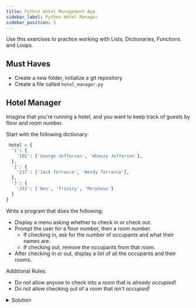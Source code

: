 ```yaml
---
title: Python Hotel Management App
sidebar_label: Python Hotel Manager
sidebar_position: 5
---
```


Use this exercises to practice working with Lists, Dictionaries, Functions and Loops.

## Must Haves

- Create a new folder, initialize a git repository
- Create a file called `hotel_manager.py`

## Hotel Manager

Imagine that you're running a hotel, and you want to keep track of guests by floor and room number.

Start with the following dictionary:

```python
 hotel = {
  '1': {
    '101': ['George Jefferson', 'Wheezy Jefferson'],
  },
  '2': {
    '237': ['Jack Torrance', 'Wendy Torrance'],
  },
  '3': {
    '333': ['Neo', 'Trinity', 'Morpheus']
  }
}
```

Write a program that does the following:

- Display a menu asking whether to check in or check out.
- Prompt the user for a floor number, then a room number.
  - If checking in, ask for the number of occupants and what their names are.
  - If checking out, remove the occupants from that room.
- After checking in or out, display a list of all the occupants and their rooms.

Additional Rules:

- Do not allow anyone to check into a room that is _already occupied_!
- Do not allow checking out of a room that _isn't occupied_!

<details>
<summary>Solution</summary>
```python
hotel = {
  1: {
    101: ['George Jefferson', 'Wheezy Jefferson'],
  },
  2: {
    237: ['Jack Torrance', 'Wendy Torrance'],
  },
  3: {
    333: ['Neo', 'Trinity', 'Morpheus']
  }
}

def start_check_in_or_out():
    checkinout = None
    while checkinout == None:
        checkinout = input("Are you checking in, or out?").lower()
        if checkinout == 'in' or checkinout == 'out':
            return checkinout
        else:
            print('I\'m sorry, I only understand "in" or "out". Please reply with "in" or "out."')
            checkinout = None

def get_room_and_floor(in_or_out):
    if in_or_out == 'in':
        floor = int(input('Which floor would you prefer?'))
        room = int(input('Which room would you prefer?'))

    if in_or_out == 'out':
        floor = int(input('Which floor was your room on?'))
        room = int(input('Which room are you checking out of?'))

    return floor, room

def is_room_empty(floor, room):
    if floor in hotel.keys():
        if room in hotel[floor].keys() and len(hotel[floor][room]) > 0:
            return False
        else:
            return True
    else:
        return True
    return False

def add_occupants():
    names = []
    number_of_occupants = None
    while number_of_occupants == None:
        number_of_occupants = int(input("How many in your party? "))
        if number_of_occupants > 6:
            print("I'm sorry, we can only accomodate parties of 6 or less.")
            number_of_occupants = None

    for occupant in range(number_of_occupants):
        name = input("What is occupant #%d's name? " % (occupant + 1, ))
        names.append(name)
    return names

def do_checkin(location):
    names = add_occupants()
    if location[0] in hotel.keys():
        hotel[location[0]][location[1]] = names
    else:
        hotel[location[0]] = {}
        hotel[location[0]][location[1]] = names
    return True

def do_checkout(location):
    del hotel[location[0]][location[1]]
    return True

run = True

while run == True:
    status = start_check_in_or_out()
    if status == 'in':
        checked_in = False
        while checked_in == False:
            location = get_room_and_floor('in')
            room_empty = is_room_empty(location[0], location[1])
            if room_empty == True:
                checked_in = do_checkin(location)
            else:
                print("That room is occupied, please choose another room.")
                checked_in = False

    elif status == 'out':
        checked_out = False
        while checked_out == False:
            location = get_room_and_floor('out')
            room_empty = is_room_empty(location[0], location[1])
            if room_empty == True:
                print("There isn't anyone in that room.")
                checked_out = False
            else:
                checked_out = do_checkout(location)
    print(hotel)
```
</details>
